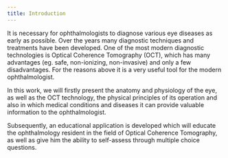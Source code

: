 ```yaml
---
title: Introduction
---
```


It is necessary for ophthalmologists to diagnose various eye diseases as early as possible. Over the years many diagnostic techniques and treatments have been developed. One of the most modern diagnostic technologies is Optical Coherence Tomography (OCT), which has many advantages (eg. safe, non-ionizing, non-invasive) and only a few disadvantages. For the reasons above it is a very useful tool for the modern ophthalmologist.

In this work, we will firstly present the anatomy and physiology of the eye, as well as the OCT technology, the physical principles of its operation and also in which medical conditions and diseases it can provide valuable information to the ophthalmologist.

Subsequently, an educational application is developed which will educate the ophthalmology resident in the field of Optical Coherence Tomography, as well as give him the ability to self-assess through multiple choice questions.
